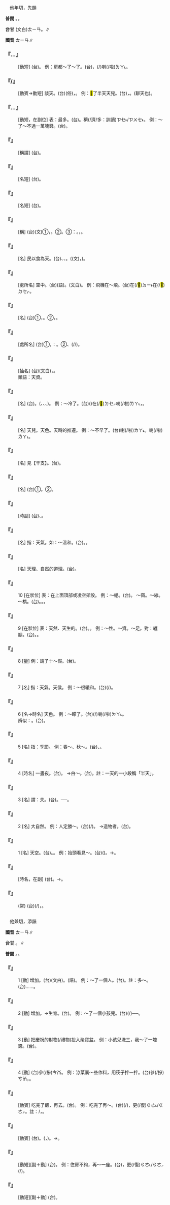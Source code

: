 
=={{ruby|天|ㄊㄧㄢ}}==

　他年切，先韻

'''普閩''' {{ruby|(文)|ㄊㄧㄢ}}。{{ruby|(白)|ㄊㆪ}}。

'''台甘''' (文白)<rt>ㄊㄧㄢ</rt>。{{ruby|(語)|ㄊㆪ}}∥

'''國音''' <rt>ㄊㄧㄢ</rt>∥

    

==='''『{{ruby|漏|ㄌㄡˋ}}…{{ruby|天|ㄊㄧㄢ}}{{ruby|兒|ㄦ}}』'''===
: [動短] (台){{ruby|見|ㄍㆪ˪}}{{ruby|天|ㄊㆪ}}。 例：房都～了～了。(台){{ruby|厝|ㄘㄨ˪}}{{ruby|頂|ㄉㄧㄥˋ}}{{ruby|破|ㄆㄨㄚ˪}}{{ruby|<mark>&#xf9065;</mark>|ㄎㄤ}}，{{ruby|著|ㄉㄧㄜㆷ}}(/{{ruby|都|ㄉㄜ˫}}){{ruby|見|ㄍㆪ˪/ㄍㄧㄢ˪}}{{ruby|天|ㄊㆪ/ㄊㄧㄢ}}喇(/啦)<rt>ㄌㄚ˪</rt>。
    

==='''『{{ruby|<mark>&#xf97e2;</mark>|ㄌㄧㄠˊ}}{{ruby|天|ㄊㄧㄢ}}{{ruby|兒|ㄦ}}/{{ruby|聊|ㄌㄧㄠˊ}}{{ruby|天|ㄊㄧㄢ}}{{ruby|兒|ㄦ}}』'''===
: [動賓→動短] 談天。(台){{ruby|哈|ㄏㄚㆴ}}{{ruby|仙|ㄒㄧㄢ}}(俗)，{{ruby|雜|ㄗㄚㆴ ͘}}{{ruby|談|ㄉㆰˊ}}。 例：<mark>&#xf97e2;</mark>了半天天兒。(台){{ruby|哈|ㄏㄚㆴ}}{{ruby|仙|ㄒㄧㄢ}}{{ruby|哈|ㄏㄚㆴ}}{{ruby|歸|ㄍㄨㄧ}}{{ruby|半|ㄅㄨㆩ˪}}{{ruby|日|ㆢㄧㆵ ͘/ㄌㄧㆵ ͘}}，{{ruby|歸|ㄍㄨㄧ}}{{ruby|晡|ㄅㆦ}}{{ruby|輪|ㄌㄧㄣ}}{{ruby|久|ㄍㄨˋ}}。{{ruby|叩|ㄎㄚ˪}}{{ruby|柝|ㄎㆦㆶ}}(聊天也)。
    

==='''『{{ruby|頂|ㄉㄧㄥˇ}}…{{ruby|天|ㄊㄧㄢ}}{{ruby|兒|ㄦ}}』'''===
: [動短，在副位] 表：最多。(台){{ruby|上|ㄒㄧㆲ˫}}{{ruby|加|ㄍㆤ}}。{{ruby|上|ㄒㄧㆲ˫}}穧(/濟/多：訓讀)<rt>ㄗㆤ˫/ㄗㄨㆤ˫</rt>。 例：～了～不過一萬塊錢。(台){{ruby|上|ㄒㄧㆲ˫/ㄒㄧㄤ˫}}{{ruby|加|ㄍㆤ}}{{ruby|免|ㆠㄧㄢˋ}}{{ruby|<mark>&#xffa42;</mark>|ㄍㄚㆷ}}{{ruby|一|ㄐㄧㆵ ͘}}{{ruby|萬|ㆠㄢ˫}}。
    

==='''『{{ruby|老|ㄌㄠˇ}}{{ruby|天|ㄊㄧㄢ}}{{ruby|爺|ㄧㄝˊ}}』'''===
: [稱謂] (台){{ruby|天|ㄊㆪ}}{{ruby|公|ㄍㆲ}}{{ruby|伯|ㄅㆤㆷ}}{{ruby|仔|ㄚ}}。
    

==='''『{{ruby|冷|ㄌㄥˇ}}{{ruby|天|ㄊㄧㄢ}}』'''===
: [名短] (台){{ruby|寒|ㄍㄨㆩˊ}}{{ruby|天|ㄊㆪ}}。
    

==='''『{{ruby|天|ㄊㄧㄢ}}{{ruby|地|ㄉㄧˋ}}{{ruby|人|ㄖㄣˊ}}』'''===
: [名短] (台){{ruby|形|ㄏㄧㄥˊ}}{{ruby|成|ㄒㄧㄥˊ}}{{ruby|宇|ㄨˋ}}{{ruby|宙|ㄉㄧㄨ˫}}{{ruby|丌|ㆤ}}{{ruby|三|ㄙㆩ}}{{ruby|大|ㄉㄨㄚ˫}}{{ruby|要|ㄧㄠ˪}}{{ruby|素|ㄙㆦ˪}}。
    

==='''『{{ruby|天|ㄊㄧㄢ}}{{ruby|人|ㄖㄣˊ}}』'''===
: [稱] (台)(文)①{{ruby|天|ㄊㄧㄢ}}{{ruby|理|ㄌㄧˋ}}，{{ruby|人|ㆢㄧㄣˊ/ㄌㄧㄣˊ}}{{ruby|欲|ㄧㆦㆶ ͘}}。②{{ruby|比|ㄅㄧˋ}}{{ruby|別|ㄅㄚㆵ ͘}}{{ruby|人|ㄌㄤˊ}}{{ruby|特|ㄉㄧㆤㆶ ͘}}{{ruby|別|ㄅㄧㄚㆵ ͘}}{{ruby|較|ㄎㄚㆷ}}{{ruby|<mark>&#xffa55;</mark>|ㆣㄠˊ}}{{ruby|丌|ㆤ}}{{ruby|人|ㄌㄤˊ}}。③{{ruby|形|ㄏㄧㄥˊ}}{{ruby|容|ㄧㆲˊ}}{{ruby|美|ㆠㄧˋ}}{{ruby|人|ㆢㄧㄣˊ/ㄌㄧㄣˊ}}{{ruby|講|ㄍㆲˋ}}{{ruby|→|ㄍㆲ}}：{{ruby|驚|ㄍㄧㄥ}}{{ruby|為|ㄨㄧˊ}}{{ruby|天|ㄊㄧㄢ}}{{ruby|人|ㆢㄧㄣˊ/ㄌㄧㄣˊ}}。{{ruby|驚|ㄍㄧㆩ}}{{ruby|奇|ㄍㄧˊ}}，{{ruby|想|ㄒㄧㆧ˫/ㄒㄧㆫ˫}}{{ruby|講|ㄍㆲˋ}}{{ruby|→|ㄍㆲ}}{{ruby|是|ㄒㄧ˫}}{{ruby|仙|ㄒㄧㄢ}}{{ruby|女|ㄌㄧˋ/ㄌㄨˋ}}{{ruby|下|ㄏㄚ˫}}{{ruby|降|ㄍㄤ˪}}。
    

==='''『{{ruby|民|ㄇㄧㄣˊ}}{{ruby|天|ㄊㄧㄢ}}』'''===
: [名] 民以食為天。(台){{ruby|指|ㄐㄧˋ/ㄍㄧˋ}}{{ruby|食|ㄐㄧㄚㆷ ͘}}{{ruby|物|ㄇㄧㆷ ͘/ㄇㆭㆷ ͘}}、{{ruby|五|ㄫㆦˋ}}{{ruby|穀|ㄍㆦㆶ}}、{{ruby|米|ㆠㄧˋ}}。({{ruby|食|ㄒㄧㆵ ͘}}{{ruby|物|ㆠㄨㆵ ͘}}(文){{ruby|是|ㄒㄧ˫}}{{ruby|人|ㆢㄧㄣˊ/ㄌㄧㄣˊ}}{{ruby|民|ㆠㄧㄣˊ}}{{ruby|最|ㄗㄨㆤ˪}}{{ruby|重|ㄉㄧㆲ˫}}{{ruby|要|ㄧㄠ˪}}{{ruby|丌|ㆤ}}{{ruby|物|ㄇㄧㆷ ͘/ㄇㆭㆷ ͘}}，{{ruby|<mark>&#xffa45;</mark>|ㆠㆤ˫/ㆠㄨㆤ˫}}{{ruby|欠|ㄎㄧㆰ˪}}{{ruby|得|ㄉㄧㆵ}})。
    

==='''『{{ruby|天|ㄊㄧㄢ}}{{ruby|上|ㄕㄤˋ}}』'''===
: [處所名] 空中。(台){{ruby|天|ㄊㆪ}}{{ruby|頂|ㄉㄧㄥˋ}}(語)。{{ruby|空|ㄎㆲ}}{{ruby|中|ㄉㄧㆲ}}(文白)。 例：飛機在～飛。(台){{ruby|飛|ㄏㄨㄧ}}{{ruby|機|ㄍㄧ}}在(/<mark>&#xf9853;</mark>)<rt>ㄉㄧ˫</rt>{{ruby|天|ㄊㆪ}}{{ruby|頂|ㄉㄧㄥˋ}}在(/<mark>&#xf9549;</mark>)<rt>ㄉㆤㆷ</rt>{{ruby|飛|ㄅㆤ/ㆠㄨㆤ}}。
    

==='''『{{ruby|天|ㄊㄧㄢ}}{{ruby|然|ㄖㄢˊ}}』'''===
: [名] (台)①{{ruby|大|ㄉㄞ˫}}{{ruby|自|ㄗㄨ˫}}{{ruby|然|ㆢㄧㄢˊ/ㄌㄧㄢˊ}}，{{ruby|造|ㄗㄜ˫}}{{ruby|化|ㄏㄨㄚ˪}}。②{{ruby|人|ㆢㄧㄣˊ/ㄌㄧㄣˊ}}{{ruby|工|ㄍㄤ}}{{ruby|製|ㄗㆤ˪}}{{ruby|品|ㄆㄧㄣˋ}}{{ruby|以|ㄧˋ}}{{ruby|外|ㆣㄨㄚ˫}}{{ruby|丌|ㆤ}}{{ruby|自|ㄗㄨ˫}}{{ruby|然|ㆢㄧㄢˊ/ㄌㄧㄢˊ}}{{ruby|物|ㄇㄧㆷ ͘/ㄇㆭㆷ ͘}}，{{ruby|自|ㄗㄨ˫}}{{ruby|然|ㆢㄧㄢˊ/ㄌㄧㄢˊ}}{{ruby|力|ㄌㄧㆤㆶ ͘}}。
    

==='''『{{ruby|天|ㄊㄧㄢ}}{{ruby|下|ㄒㄧㄚˋ}}』'''===
: [處所名] (台)①{{ruby|天|ㄊㄧㄢ}}{{ruby|下|ㄏㄚ˫}}，{{ruby|古|ㄍㆦˋ}}{{ruby|早|ㄗㄚˋ}}{{ruby|指|ㄍㄧˋ/ㄐㄧˋ}}：{{ruby|全|ㄗㄨㄢˊ}}{{ruby|國|ㄍㆦㆶ}}。②{{ruby|全|ㄗㄨㄢˊ}}{{ruby|世|ㄙㆤ˪}}{{ruby|界|ㄍㄞ˪}}、{{ruby|天|ㄊㆪ}}{{ruby|骹|ㄎㄚ}}{{ruby|下|ㆤ˫}}(/{{ruby|天|ㄊㆪ}}{{ruby|下|ㄎㄚ}}{{ruby|下|ㆤ˫}}/{{ruby|天|ㄊㆪ}}{{ruby|腳|ㄎㄚ}}{{ruby|下|ㆤ˫}})。
    

==='''『{{ruby|天|ㄊㄧㄢ}}{{ruby|性|ㄒㄧㄥˋ}}』'''===
: [抽名] (台){{ruby|天|ㄊㄧㄢ}}{{ruby|性|ㄒㄧㄥ˪}}(文白)，{{ruby|生|ㄙㆥ/ㄒㆪ}}{{ruby|成|ㄐㄧㆩˊ}}{{ruby|丌|ㆤ}}{{ruby|性|ㄒㄧㄥ˪}}{{ruby|質|ㄐㄧㆵ}}。
:類語：天資。
:
    

==='''『{{ruby|天|ㄊㄧㄢ}}{{ruby|氣|ㄑㄧˋ}}』'''===
: [名] (台){{ruby|天|ㄊㆪ}}{{ruby|氣|ㄎㄧ˪}}。({{ruby|指|ㄐㄧˋ/ㄍㄧˋ}}{{ruby|大|ㄉㄞ˫}}{{ruby|氣|ㄎㄧ˪}}{{ruby|丌|ㆤ}}{{ruby|變|ㄅㄧㄢ˪}}{{ruby|化|ㄏㄨㄚ˪}}、{{ruby|寒|ㄍㄨㆩˊ}}{{ruby|熱|ㆡㄨㄚㆷ ͘/ㄌㄨㄚㆷ ͘}}、{{ruby|好|ㄏㄜˋ}}{{ruby|天|ㄊㆪ}}、{{ruby|壞|ㄆㆮˋ}}{{ruby|天|ㄊㆪ}}{{ruby|等|ㄉㄧㄥˋ}})。 例：～冷了。(台)({{ruby|天|ㄊㆪ}}{{ruby|氣|ㄎㄧ˪}})在(/<mark>&#xf9549;</mark>)<rt>ㄉㆤㆷ</rt>{{ruby|寒|ㄍㄨㆩˊ}}喇(/啦)<rt>ㄌㄚ˪</rt>，{{ruby|較|ㄎㄚㆷ}}{{ruby|冷|ㄌㄧㄥˋ}}{{ruby|來|·ㄌㄞˊ}}。
    

==='''『{{ruby|天|ㄊㄧㄢ}}{{ruby|氣|·ㄑㄧˋ}}』'''===
: [名] 天兒。天色。天時的推遷。 例：～不早了。(台){{ruby|時|ㄒㄧˊ}}{{ruby|間|ㄍㄢ}}{{ruby|無|ㆠㄜˊ}}{{ruby|早|ㄗㄚˋ}}喇(/啦)<rt>ㄌㄚ˪</rt>。{{ruby|晏|ㄨㆩ˪}}喇(/啦)<rt>ㄌㄚ˪</rt>。
    

==='''『{{ruby|天|ㄊㄧㄢ}}{{ruby|干|ㄍㄢˋ}}{{ruby|→|ㄍㄢ}}』'''===
: [名] 見【干支】。(台){{ruby|天|ㄊㄧㄢ}}{{ruby|干|ㄍㄢ}}。
    

==='''『{{ruby|天|ㄊㄧㄢ}}{{ruby|井|ㄐㄧㄥˇ}}』'''===
: [名] (台)①{{ruby|深|ㄑㄧㆬ}}{{ruby|井|ㄐㆪˋ/ㄗㆥˋ}}。②{{ruby|天|ㄊㆪ}}{{ruby|窗|ㄊㄤ}}。
    

==='''『{{ruby|天|ㄊㄧㄢ}}{{ruby|天|ㄊㄧㄢ}}』'''===
: [時副] (台){{ruby|天|ㄊㄧㄢ}}{{ruby|天|ㄊㄧㄢ}}、{{ruby|每|ㄇㄨㄧˋ}}{{ruby|日|ㆢㄧㆵ ͘/ㄌㄧㆵ ͘}}。
    

==='''『{{ruby|天|ㄊㄧㄢ}}{{ruby|道|·ㄉㄠˋ}}』'''===
: [名] 指：天氣。如：～溫和。(台){{ruby|天|ㄊㆪ}}。{{ruby|天|ㄊㆪ}}{{ruby|氣|ㄎㄧ˪}}。
    

==='''『{{ruby|天|ㄊㄧㄢ}}{{ruby|道|ㄉㄠˋ}}』'''===
: [名] 天理、自然的道理。(台){{ruby|天|ㄊㆪ}}{{ruby|理|ㄌㄧˋ}}。
    

==='''『{{ruby|天|ㄊㄧㄢ}}』'''===
:10  [在狀位] 表：在上面頂部或凌空架設。 例：～棚。(台){{ruby|天|ㄊㄧㄢ}}{{ruby|羅|ㄌㄜˊ}}{{ruby|板|ㄅㄢˋ}}。 ～窗。～線。～橋。(台){{ruby|天|ㄊㆪ}}{{ruby|窗|ㄊㄤ}}。{{ruby|天|ㄊㄧㄢ/ㄊㆪ}}{{ruby|線|ㄙㄨㆩ˪}}。{{ruby|天|ㄊㄧㄢ}}{{ruby|橋|ㄍㄧㄜˊ}}。
    

==='''『{{ruby|天|ㄊㄧㄢ}}』'''===
:9  [在狀位] 表：天然、天生的。(台){{ruby|生|ㄙㆥ/ㄒㆪ}}{{ruby|成|ㄐㄧㆩˊ}}。{{ruby|生|ㄒㆪ/ㄙㆥ}}{{ruby|做|ㄗㄨㆤ˪/ㄗㄜ˪}}{{ruby|丌|ㆤ}}。 例：～性。～資。～足。對：纏腳。(台){{ruby|天|ㄊㄧㄢ}}{{ruby|性|ㄒㄧㄥ˪}}。{{ruby|天|ㄊㄧㄢ}}{{ruby|資|ㄗㄨ}}。
    

==='''『{{ruby|天|ㄊㄧㄢ}}』'''===
:8  [量] 例：請了十～假。(台){{ruby|請|ㄑㄧㄥˋ}}{{ruby|假|ㄍㄚ˪}}{{ruby|十|ㄗㄚㆴ ͘}}{{ruby|日|ㄌㄧㆵ ͘/ㆢㄧㆵ ͘}}。
    

==='''『{{ruby|天|ㄊㄧㄢ}}』'''===
:7  [名] 指：天氣。天侯。 例：～很暖和。(台){{ruby|天|ㄊㆪ}}{{ruby|氣|ㄎㄧ˪}}{{ruby|真|ㄐㄧㄣ}}{{ruby|燒|ㄒㄧㄜ}}{{ruby|熱|ㆡㄨㄚㆷ ͘/ㄌㄨㄚㆷ ͘}}(/{{ruby|燒|ㄒㄧㄜ}}{{ruby|煖|ㄌㄜ˫}})。
    

==='''『{{ruby|天|ㄊㄧㄢ}}』'''===
:6  [名→時名] 天色。 例：～矇了。(台){{ruby|天|ㄊㆪ}}{{ruby|合|ㄚㆴ ͘}}(/{{ruby|暗|ㆰ˪}}){{ruby|起|·ㄎㄧˋ}}{{ruby|來|·ㄌㄞˊ}}喇(/啦)<rt>ㄌㄚ˪</rt>。
:辨似：{{ruby|蒙|ㄇㄥ}}{{ruby|蒙|ㄇㄥ}}{{ruby|亮|ㄌㄧㄤˋ}}。(台){{ruby|天|ㄊㆪ}}{{ruby|扑|ㄆㄚㆷ}}{{ruby|普|ㄆㄨˋ}}{{ruby|光|ㄍㆭ}}。
:
    

==='''『{{ruby|天|ㄊㄧㄢ}}』'''===
:5  [名] 指：季節。 例：春～、秋～。(台){{ruby|春|ㄘㄨㄣ}}{{ruby|天|ㄊㆪ}}、{{ruby|秋|ㄑㄧㄨ}}{{ruby|天|ㄊㆪ}}。
    

==='''『{{ruby|天|ㄊㄧㄢ}}』'''===
:4  [時名] 一晝夜。(台){{ruby|一|ㄐㄧㆵ ͘}}{{ruby|日|ㄌㄧㆵ ͘/ㆢㄧㆵ ͘}}。 →白～。(台){{ruby|日|ㆢㄧㆵ ͘/ㄌㄧㆵ ͘}}{{ruby|時|·ㄒㄧˊ}}。註：一天的一小段稱「半天」。
    

==='''『{{ruby|天|ㄊㄧㄢ}}』'''===
:3  [名] 謂：夫。(台){{ruby|古|ㄍㆦˋ}}{{ruby|早|ㄗㄚˋ}}{{ruby|女|ㄌㄨˋ/ㄌㄧˋ}}{{ruby|性|ㄒㄧㄥ˪}}{{ruby|以|ㄧˋ}}{{ruby|夫|ㄏㄨ}}{{ruby|為|ㄨㄧˊ}}{{ruby|天|ㄊㄧㄢ}}。──{{ruby|所|ㄙㆦˋ}}{{ruby|倚|ㄨㄚˋ}}{{ruby|靠|ㄎㄜ˪}}{{ruby|丌|ㆤ}}{{ruby|人|ㄌㄤˊ}}。
    

==='''『{{ruby|天|ㄊㄧㄢ}}』'''===
:2  [名] 大自然。 例：人定勝～。(台){{ruby|人|ㄌㄤˊ}}{{ruby|定|ㄉㄧㆩ˫}}{{ruby|著|ㄉㄧㄜㆷ ͘}}{{ruby|會|ㄨㆤ˫/ㆤ˫}}{{ruby|克|ㄎㄧㆤㆶ}}{{ruby|服|ㄏㆦㆶ ͘}}{{ruby|大|ㄉㄞ˫}}{{ruby|自|ㄗㄨ˫}}{{ruby|然|ㆢㄧㄢˊ/ㄌㄧㄢˊ}}(/{{ruby|天|ㄊㄧㄢ}}{{ruby|然|ㆢㄧㄢˊ/ㄌㄧㄢˊ}})。 →造物者。(台){{ruby|人|ㆢㄧㄣˊ/ㄌㄧㄣˊ}}{{ruby|類|ㄌㄨㄧ˫}}{{ruby|心|ㄒㄧㆬ}}{{ruby|理|ㄌㄧˋ}}{{ruby|上|ㄒㄧㆲ˫}}{{ruby|所|ㄙㆦˋ}}{{ruby|想|ㄒㄧㆫ˫/ㄒㄧㆧ˫}}{{ruby|丌|ㆤ}}{{ruby|創|ㄘㆲ˪}}{{ruby|造|ㄗㄜ˫}}{{ruby|天|ㄊㆪ}}{{ruby|地|ㄉㄨㆤ˫/ㄉㆤ˫}}{{ruby|萬|ㆠㄢ˫}}{{ruby|物|ㆠㄨㆵ ͘}}{{ruby|丌|ㆤ}}{{ruby|存|ㄗㄨㄣˊ}}{{ruby|在|ㄗㄞ˫}}。
    

==='''『{{ruby|天|ㄊㄧㄢ}}』'''===
:1  [名] 天空。(台){{ruby|天|ㄊㆪ}}。{{ruby|天|ㄊㆪ}}{{ruby|頂|ㄉㄧㄥˋ}}。 例：抬頭看見～。(台){{ruby|<mark>&#xffb58;</mark>|ㆣㄧㄚˊ}}{{ruby|頭|ㄊㄠˊ}}({{ruby|都|ㄉㄜ˫}}{{ruby|有|ㄨ˫}}){{ruby|看|ㄎㄨㆩ˪}}{{ruby|見|ㄍㆪ˪}}{{ruby|天|ㄊㆪ}}{{ruby|頂|ㄉㄧㄥˋ}}。→{{ruby|神|ㄒㄧㄣˊ}}{{ruby|仙|ㄒㄧㄢ}}{{ruby|所|ㄙㆦˋ}}{{ruby|遰|ㄉㄨㄚ˪}}{{ruby|丌|ㆤ}}{{ruby|所|ㄙㆦˋ}}{{ruby|在|ㄗㄞ˫}}。
    

==='''『{{ruby|有|ㄧㄡˇ}}{{ruby|一|ㄧˋ}}{{ruby|天|ㄊㄧㄢ}}』'''===
: [時名，在副] (台){{ruby|有|ㄨ˫}}{{ruby|一|ㄐㄧㆵ ͘}}{{ruby|日|ㆢㄧㆵ ͘/ㄌㄧㆵ ͘}}。→{{ruby|將|ㄐㄧㆲ}}{{ruby|來|ㄌㄞˊ}}。
    

==='''『{{ruby|天|ㄊㄧㄢ}}{{ruby|造|ㄗㄠˋ}}{{ruby|地|ㄉㄧˋ}}{{ruby|設|ㄕㄜˋ}}』'''===
: (常) (台){{ruby|天|ㄊㆪ}}{{ruby|扑|ㄆㄚㆷ}}{{ruby|生|ㄒㆪ/ㄙㆥ}}{{ruby|成|ㄒㄧㄥˊ}}(/{{ruby|成|ㄐㄧㆩˊ}}){{ruby|丌|ㆤ}}，{{ruby|天|ㄊㄧㄢ}}{{ruby|生|ㄒㄧㄥ}}{{ruby|自|ㄗㄨ˫}}{{ruby|然|ㆢㄧㄢˊ/ㄌㄧㄢˊ}}。
    

=={{ruby|添|ㄊㄧㄢ}}==

　他兼切，添韻

'''國音''' <rt>ㄊㄧㄢ</rt>∥

'''台甘''' {{ruby|(文)|ㄊㄧㆰ}}。{{ruby|(語)|ㄊㆪ}}∥

'''普閩''' {{ruby|(文)|ㄊㄧㆰ}}。{{ruby|(白)|ㄊㆪ}}。

    

==='''『{{ruby|添|ㄊㄧㄢ}}』'''===
:1  [動] 增加。(台){{ruby|添|ㄊㄧㆰ}}(文白)。{{ruby|添|ㄊㆪ}}(語)。 例：～了一個人。(台){{ruby|加|ㄍㄚ}}{{ruby|添|ㄊㄧㆰ}}{{ruby|一|ㄐㄧㆵ ͘}}{{ruby|個|ㆤˊ}}{{ruby|大|ㄉㄨㄚ˫}}{{ruby|人|ㄌㄤˊ}}。註：多～。(台){{ruby|加|ㄍㆤ}}{{ruby|添|ㄊㆪ}}……。
    

==='''『{{ruby|添|ㄊㄧㄢ}}』'''===
:2  [動] 增加。→生育。(台){{ruby|添|ㄊㄧㆰ}}{{ruby|丁|ㄉㄧㄥ}}。 例：～了一個小孩兒。(台){{ruby|生|ㄙㆥ/ㄒㆪ}}{{ruby|一|ㄐㄧㆵ ͘}}{{ruby|個|ㆤˊ}}{{ruby|嬰|ㆪ}}(/{{ruby|<mark>&#xffb51;</mark>|ㆣㄧㄣˋ}}){{ruby|仔|ㄚ}}──{{ruby|添|ㄊㄧㆰ}}{{ruby|丁|ㄉㄧㄥ}}。
    

==='''『{{ruby|添|ㄊㄧㄢ}}』'''===
:3  [動] 把慶祝的財物(/禮物)投入聚寶盆。 例：小孩兒洗三，我～了一塊錢。(台){{ruby|添|ㄊㄧㆰ/ㄊㆪ}}。
    

==='''『{{ruby|添|ㄊㄧㄢ}}』'''===
:4  [動] (台)參(/摻)<rt>ㄘㆰ</rt>。 例：涼菜裏～些作料，用筷子拌一拌。(台){{ruby|涼|ㄌㄧㄤˊ}}{{ruby|菜|ㄘㄞ˪}}{{ruby|內|ㄌㄞ˫}}參(/摻)<rt>ㄘㆰ</rt>{{ruby|一|ㄐㄧㆵ ͘}}{{ruby|寡|ㄍㄨㄚˋ}}{{ruby|料|ㄌㄧㄠ˫}}，{{ruby|用|ㄧㆲ˫}}{{ruby|箸|ㄉㄧ˫}}{{ruby|共|ㄍㄚ˫}}{{ruby|拌|ㄅㄨㄢ˫}}{{ruby|拌|ㄅㄨㄢ˫}}{{ruby|咧|ㄌㆤㆷ ͘}}。
    

==='''『{{ruby|添|ㄊㄧㄢ}}{{ruby|飯|ㄈㄢˋ}}』'''===
: [動賓] 吃完了飯，再去{{ruby|盛|ㄔㄥˊ}}。(台){{ruby|添|ㄊㄧㆰ/ㄊㆪ}}{{ruby|飯|ㄅㆭ˫}}。 例：吃完了再～。(台){{ruby|食|ㄐㄧㄚㆷ ͘}}{{ruby|完|ㄨㄢˊ}}(/{{ruby|了|ㄌㄧㄠˋ}})，更(/復)<rt>ㄍㄜ˪/ㄍㄜㆷ</rt>{{ruby|再|ㄗㄞ˪}}{{ruby|添|ㄊㄧㆰ/ㄊㆪ}}。註：{{ruby|添|ㄊㄧㆰ}}/{{ruby|添|ㄊㆪ}}，{{ruby|一|ㄐㄧㆵ ͘}}{{ruby|雅|ㄫㄚˋ}}{{ruby|一|ㄐㄧㆵ ͘}}{{ruby|俗|ㄒㄧㆦㆶ ͘}}。
    

==='''『{{ruby|添|ㄊㄧㄢ}}{{ruby|丁|ㄉㄧㄥ}}』'''===
: [動賓] (台){{ruby|添|ㄊㄧㆰ}}{{ruby|丁|ㄉㄧㄥ}}。({{ruby|人|ㆢㄧㄣˊ/ㄌㄧㄣˊ}}{{ruby|口|ㄎㄠˋ}}{{ruby|增|ㄐㄧㄥ}}{{ruby|加|ㄍㄚ}}，{{ruby|可|ㄎㄜˋ}}{{ruby|賀|ㄏㄜ˫}}{{ruby|之|ㄐㄧ}}{{ruby|事|ㄙㄨ˫}})。→{{ruby|生|ㄙㆥ/ㄒㆪ}}{{ruby|<mark>&#xffb51;</mark>|ㆣㄧㄣˋ}}{{ruby|仔|ㄚ}}。
    

==='''『{{ruby|添|ㄊㄧㄢ}}{{ruby|蓋|ㄍㄞˋ}}』'''===
: [動短][副＋動] (台){{ruby|加|ㄍㆤ}}{{ruby|起|ㄎㄧˋ}}。 例：住房不夠，再～一座。(台){{ruby|房|ㄅㄤˊ}}{{ruby|間|ㄍㄧㄥ}}{{ruby|無|ㆠㄜˊ}}{{ruby|夠|ㄍㄠ˪}}{{ruby|額|ㆣㄧㄚㆷ ͘}}，更(/復)<rt>ㄍㄜ˪/ㄍㄜㆷ</rt>{{ruby|加|ㄍㆤ}}{{ruby|起|ㄎㄧˋ}}{{ruby|一|ㄐㄧㆵ ͘}}{{ruby|間|ㄍㄧㄥ}}(/{{ruby|落|ㄌㄜㆷ ͘}})。
    

==='''『{{ruby|添|ㄊㄧㄢ}}{{ruby|置|ㄓˋ}}』'''===
: [動短][副＋動] (台){{ruby|增|ㄐㄧㄥ}}{{ruby|加|ㄍㄚ}}{{ruby|設|ㄒㄧㄚㆵ}}{{ruby|備|ㄅㄧ˫}}。
    
